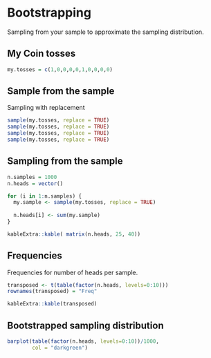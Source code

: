 # Bootstrapping

Sampling from your sample to approximate the sampling distribution.

## My Coin tosses

```r
my.tosses = c(1,0,0,0,0,1,0,0,0,0)
```

## Sample from the sample

Sampling with replacement

```r
sample(my.tosses, replace = TRUE)
sample(my.tosses, replace = TRUE)
sample(my.tosses, replace = TRUE)
sample(my.tosses, replace = TRUE)
```

## Sampling from the sample {.smaller}

```r
n.samples = 1000
n.heads = vector()

for (i in 1:n.samples) {
  my.sample <- sample(my.tosses, replace = TRUE)
  
  n.heads[i] <- sum(my.sample) 
}
```

```r
kableExtra::kable( matrix(n.heads, 25, 40))
```

## Frequencies

Frequencies for number of heads per sample.

```r
transposed <- t(table(factor(n.heads, levels=0:10)))
rownames(transposed) = "Freq"

kableExtra::kable(transposed)
```

## Bootstrapped sampling distribution

```r
barplot(table(factor(n.heads, levels=0:10))/1000, 
        col = "darkgreen")
```

